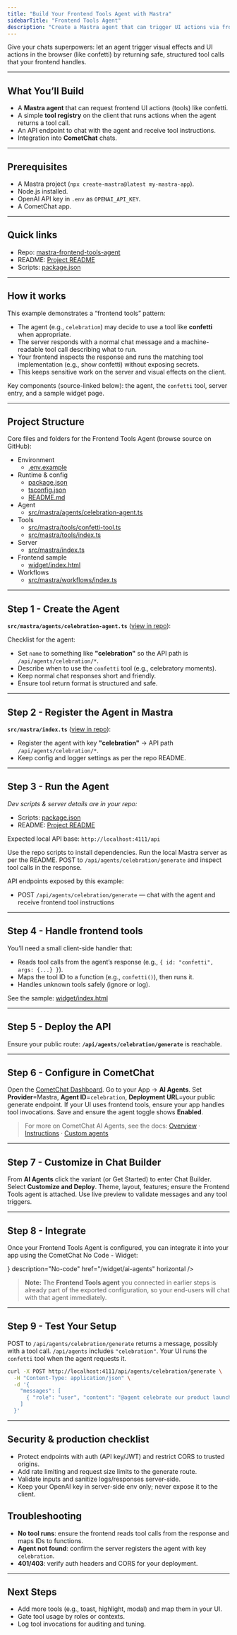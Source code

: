 ```yaml
---
title: "Build Your Frontend Tools Agent with Mastra"
sidebarTitle: "Frontend Tools Agent"
description: "Create a Mastra agent that can trigger UI actions via frontend tools (e.g., confetti), then connect it to CometChat."
---
```


Give your chats superpowers: let an agent trigger visual effects and UI actions in the browser (like confetti) by returning safe, structured tool calls that your frontend handles.

***

## What You’ll Build

* A **Mastra agent** that can request frontend UI actions (tools) like confetti.  
* A simple **tool registry** on the client that runs actions when the agent returns a tool call.  
* An API endpoint to chat with the agent and receive tool instructions.  
* Integration into **CometChat** chats.

***

## Prerequisites

* A Mastra project (`npx create-mastra@latest my-mastra-app`).  
* Node.js installed.  
* OpenAI API key in `.env` as `OPENAI_API_KEY`.  
* A CometChat app.  

***

## Quick links

- Repo: [mastra-frontend-tools-agent](https://github.com/cometchat/ai-agent-mastra-examples/tree/main/mastra-frontend-tools-agent)
- README: [Project README](https://github.com/cometchat/ai-agent-mastra-examples/blob/main/mastra-frontend-tools-agent/README.md)
- Scripts: [package.json](https://github.com/cometchat/ai-agent-mastra-examples/blob/main/mastra-frontend-tools-agent/package.json)

***

## How it works

This example demonstrates a “frontend tools” pattern:

- The agent (e.g., `celebration`) may decide to use a tool like **confetti** when appropriate.  
- The server responds with a normal chat message and a machine-readable tool call describing what to run.  
- Your frontend inspects the response and runs the matching tool implementation (e.g., show confetti) without exposing secrets.  
- This keeps sensitive work on the server and visual effects on the client.

Key components (source-linked below): the agent, the `confetti` tool, server entry, and a sample widget page.

***

## Project Structure

Core files and folders for the Frontend Tools Agent (browse source on GitHub):

- Environment
  - [.env.example](https://github.com/cometchat/ai-agent-mastra-examples/blob/main/mastra-frontend-tools-agent/.env.example)
- Runtime & config
  - [package.json](https://github.com/cometchat/ai-agent-mastra-examples/blob/main/mastra-frontend-tools-agent/package.json)
  - [tsconfig.json](https://github.com/cometchat/ai-agent-mastra-examples/blob/main/mastra-frontend-tools-agent/tsconfig.json)
  - [README.md](https://github.com/cometchat/ai-agent-mastra-examples/blob/main/mastra-frontend-tools-agent/README.md)
- Agent
  - [src/mastra/agents/celebration-agent.ts](https://github.com/cometchat/ai-agent-mastra-examples/blob/main/mastra-frontend-tools-agent/src/mastra/agents/celebration-agent.ts)
- Tools
  - [src/mastra/tools/confetti-tool.ts](https://github.com/cometchat/ai-agent-mastra-examples/blob/main/mastra-frontend-tools-agent/src/mastra/tools/confetti-tool.ts)
  - [src/mastra/tools/index.ts](https://github.com/cometchat/ai-agent-mastra-examples/blob/main/mastra-frontend-tools-agent/src/mastra/tools/index.ts)
- Server
  - [src/mastra/index.ts](https://github.com/cometchat/ai-agent-mastra-examples/blob/main/mastra-frontend-tools-agent/src/mastra/index.ts)
- Frontend sample
  - [widget/index.html](https://github.com/cometchat/ai-agent-mastra-examples/blob/main/mastra-frontend-tools-agent/widget/index.html)
- Workflows
  - [src/mastra/workflows/index.ts](https://github.com/cometchat/ai-agent-mastra-examples/blob/main/mastra-frontend-tools-agent/src/mastra/workflows/index.ts)

***

## Step 1 - Create the Agent

**`src/mastra/agents/celebration-agent.ts`** ([view in repo](https://github.com/cometchat/ai-agent-mastra-examples/blob/main/mastra-frontend-tools-agent/src/mastra/agents/celebration-agent.ts)):

Checklist for the agent:
- Set `name` to something like **"celebration"** so the API path is `/api/agents/celebration/*`.  
- Describe when to use the `confetti` tool (e.g., celebratory moments).  
- Keep normal chat responses short and friendly.  
- Ensure tool return format is structured and safe.

***

## Step 2 - Register the Agent in Mastra

**`src/mastra/index.ts`** ([view in repo](https://github.com/cometchat/ai-agent-mastra-examples/blob/main/mastra-frontend-tools-agent/src/mastra/index.ts)):

- Register the agent with key **"celebration"** → API path `/api/agents/celebration/*`.  
- Keep config and logger settings as per the repo README.  

***

## Step 3 - Run the Agent

*Dev scripts & server details are in your repo:*  
- Scripts: [package.json](https://github.com/cometchat/ai-agent-mastra-examples/blob/main/mastra-frontend-tools-agent/package.json)  
- README: [Project README](https://github.com/cometchat/ai-agent-mastra-examples/blob/main/mastra-frontend-tools-agent/README.md)  

Expected local API base: `http://localhost:4111/api`

<Steps>
  <Step title="Install dependencies">Use the repo scripts to install dependencies.</Step>
  <Step title="Start the dev server">Run the local Mastra server as per the README.</Step>
  <Step title="Ask the agent">POST to <code>/api/agents/celebration/generate</code> and inspect tool calls in the response.</Step>
</Steps>

API endpoints exposed by this example:

- POST `/api/agents/celebration/generate` — chat with the agent and receive frontend tool instructions

***

## Step 4 - Handle frontend tools

You’ll need a small client-side handler that:

- Reads tool calls from the agent’s response (e.g., `{ id: "confetti", args: {...} }`).  
- Maps the tool ID to a function (e.g., `confetti()`), then runs it.  
- Handles unknown tools safely (ignore or log).

See the sample: [widget/index.html](https://github.com/cometchat/ai-agent-mastra-examples/blob/main/mastra-frontend-tools-agent/widget/index.html)

***

## Step 5 - Deploy the API

Ensure your public route: **`/api/agents/celebration/generate`** is reachable.

***

## Step 6 - Configure in CometChat 
<Steps>
  <Step title="Open Dashboard">Open the <a href="https://app.cometchat.com/" target="_blank" rel="noreferrer">CometChat Dashboard</a>.</Step>
  <Step title="Navigate">Go to your App → <b>AI Agents</b>.</Step>
  <Step title="Add agent">Set <b>Provider</b>=Mastra, <b>Agent ID</b>=<code>celebration</code>, <b>Deployment URL</b>=your public generate endpoint.</Step>
  <Step title="(Optional) Tools">If your UI uses frontend tools, ensure your app handles tool invocations.</Step>
  <Step title="Enable">Save and ensure the agent toggle shows <b>Enabled</b>.</Step>
</Steps>

> For more on CometChat AI Agents, see the docs: [Overview](/ai-agents/overview) · [Instructions](/ai-agents/instructions) · [Custom agents](/ai-agents/custom-agents)

---

## Step 7 - Customize in Chat Builder
<Steps>
  <Step title="Open variant">From <b>AI Agents</b> click the variant (or Get Started) to enter Chat Builder.</Step>
  <Step title="Customize & Deploy">Select <b>Customize and Deploy</b>.</Step>
  <Step title="Adjust settings">Theme, layout, features; ensure the Frontend Tools agent is attached.</Step>
  <Step title="Preview">Use live preview to validate messages and any tool triggers.</Step>
</Steps>

---

## Step 8 - Integrate

Once your Frontend Tools Agent is configured, you can integrate it into your app using the CometChat No Code - Widget:

<CardGroup>
  <Card title="No Code - Widget" icon={<img src="/docs/images/icons/ai-agents.svg" alt="Widget" />} description="No-code" href="/widget/ai-agents" horizontal />
</CardGroup>

> **Note:** The **Frontend Tools agent** you connected in earlier steps is already part of the exported configuration, so your end-users will chat with that agent immediately.

---

## Step 9 - Test Your Setup

<Steps>
  <Step title="API generates response">POST to <code>/api/agents/celebration/generate</code> returns a message, possibly with a tool call.</Step>
  <Step title="Agent listed"><code>/api/agents</code> includes <code>"celebration"</code>.</Step>
  <Step title="Tool action works">Your UI runs the <code>confetti</code> tool when the agent requests it.</Step>
</Steps>

```bash
curl -X POST http://localhost:4111/api/agents/celebration/generate \
  -H "Content-Type: application/json" \
  -d '{
    "messages": [
      { "role": "user", "content": "@agent celebrate our product launch with confetti" }
    ]
  }'
```

***

## Security & production checklist

- Protect endpoints with auth (API key/JWT) and restrict CORS to trusted origins.
- Add rate limiting and request size limits to the generate route.
- Validate inputs and sanitize logs/responses server-side.
- Keep your OpenAI key in server-side env only; never expose it to the client.

## Troubleshooting

* **No tool runs**: ensure the frontend reads tool calls from the response and maps IDs to functions.  
* **Agent not found**: confirm the server registers the agent with key `celebration`.  
* **401/403**: verify auth headers and CORS for your deployment.  

***

## Next Steps

* Add more tools (e.g., toast, highlight, modal) and map them in your UI.  
* Gate tool usage by roles or contexts.  
* Log tool invocations for auditing and tuning.  

